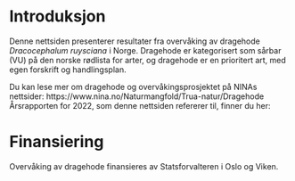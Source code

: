 # Introduksjon {#sec-intro}
Denne nettsiden presenterer resultater fra overvåking av dragehode _Dracocephalum ruysciana_ i Norge. Dragehode er kategorisert som sårbar (VU) på den norske rødlista for arter, og dragehode er en prioritert art, med egen forskrift og handlingsplan. 

Du kan lese mer om dragehode og overvåkingsprosjektet på NINAs nettsider: https://www.nina.no/Naturmangfold/Trua-natur/Dragehode
Årsrapporten for 2022, som denne nettsiden refererer til, finner du her: 

# Finansiering
Overvåking av dragehode finansieres av Statsforvalteren i Oslo og Viken.
